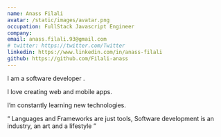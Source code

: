 ```yaml
---
name: Anass Filali
avatar: /static/images/avatar.png
occupation: FullStack Javascript Engineer
company:
email: anass.filali.93@gmail.com
# twitter: https://twitter.com/Twitter
linkedin: https://www.linkedin.com/in/anass-filali
github: https://github.com/Filali-anass
---
```


I am a software developer .

I love creating web and mobile apps.

I’m constantly learning new technologies.

“ Languages and Frameworks are just tools, Software development is an industry, an art and a lifestyle ”
